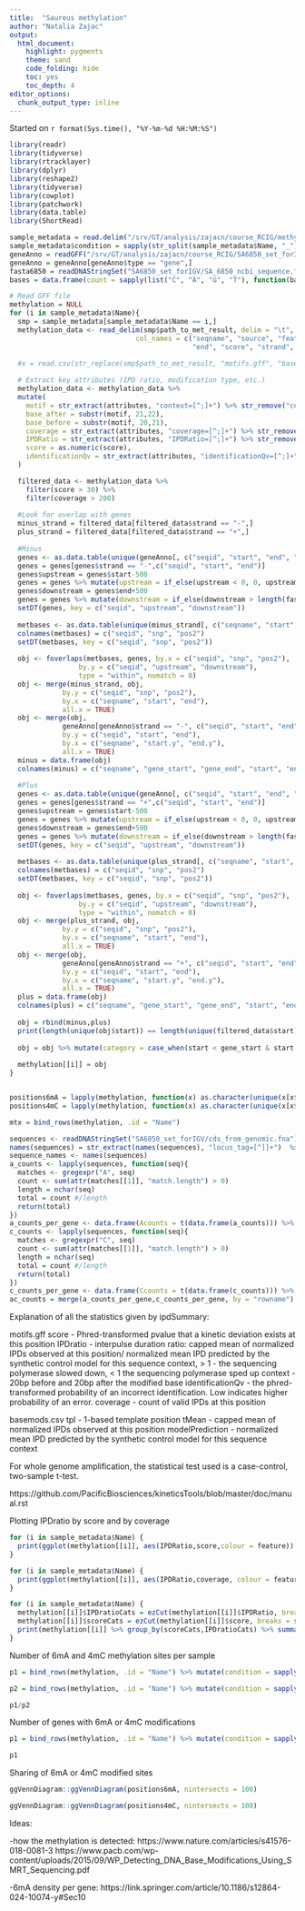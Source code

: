 ```yaml
---
title:  "Saureus methylation"
author: "Natalia Zajac"
output:
  html_document: 
    highlight: pygments
    theme: sand
    code_folding: hide
    toc: yes
    toc_depth: 4
editor_options: 
  chunk_output_type: inline
---
```


Started on `r format(Sys.time(), "%Y-%m-%d %H:%M:%S")`

```r
library(readr)
library(tidyverse)
library(rtracklayer)
library(dplyr)
library(reshape2)
library(tidyverse)
library(cowplot)
library(patchwork)
library(data.table)
library(ShortRead)

sample_metadata = read.delim("/srv/GT/analysis/zajacn/course_RCIG/methylation_sample_metadata.txt")
sample_metadata$condition = sapply(str_split(sample_metadata$Name, "_"), .subset, 2)
geneAnno = readGFF("/srv/GT/analysis/zajacn/course_RCIG/SA6850_set_forIGV/SA_6850_GCA_000462955.1_ASM46295v1_genomic.gff")
geneAnno = geneAnno[geneAnno$type == "gene",]
fasta6850 = readDNAStringSet("SA6850_set_forIGV/SA_6850_ncbi_sequence.fasta")
bases = data.frame(count = sapply(list("C", "A", "G", "T"), function(base) vcountPattern(base,fasta6850))) %>% rownames_to_column("Sequence")

# Read GFF file 
methylation = NULL
for (i in sample_metadata$Name){
  smp = sample_metadata[sample_metadata$Name == i,]
  methylation_data <- read_delim(smp$path_to_met_result, delim = "\t", comment = "#", 
                               col_names = c("seqname", "source", "feature", "start", 
                                             "end", "score", "strand", "phase", "attributes"))
  
  #x = read.csv(str_replace(smp$path_to_met_result, "motifs.gff", "basemods.csv"))

  # Extract key attributes (IPD ratio, modification type, etc.)
  methylation_data <- methylation_data %>%
  mutate(
    motif = str_extract(attributes, "context=[^;]+") %>% str_remove("context="),
    base_after = substr(motif, 21,22),
    base_before = substr(motif, 20,21),
    coverage = str_extract(attributes, "coverage=[^;]+") %>% str_remove("coverage=") %>% as.numeric(),
    IPDRatio = str_extract(attributes, "IPDRatio=[^;]+") %>% str_remove("IPDRatio=") %>% as.numeric(),
    score = as.numeric(score),
    identificationQv = str_extract(attributes, "identificationQv=[^;]+") %>% str_remove("identificationQv=") %>% as.numeric()
  )

  filtered_data <- methylation_data %>%
    filter(score > 30) %>%
    filter(coverage > 200) 
  
  #Look for overlap with genes
  minus_strand = filtered_data[filtered_data$strand == "-",]
  plus_strand = filtered_data[filtered_data$strand == "+",]
  
  #Minus
  genes <- as.data.table(unique(geneAnno[, c("seqid", "start", "end", "strand")]))
  genes = genes[genes$strand == "-",c("seqid", "start", "end")]
  genes$upstream = genes$start-500
  genes = genes %>% mutate(upstream = if_else(upstream < 0, 0, upstream))
  genes$downstream = genes$end+500
  genes = genes %>% mutate(downstream = if_else(downstream > length(fasta6850$`CP006706.1 Staphylococcus aureus subsp. aureus 6850, complete genome`), length(fasta6850$`CP006706.1 Staphylococcus aureus subsp. aureus 6850, complete genome`), downstream))
  setDT(genes, key = c("seqid", "upstream", "downstream"))
  
  metbases <- as.data.table(unique(minus_strand[, c("seqname", "start", "end")]))
  colnames(metbases) = c("seqid", "snp", "pos2")
  setDT(metbases, key = c("seqid", "snp", "pos2"))
  
  obj <- foverlaps(metbases, genes, by.x = c("seqid", "snp", "pos2"),
                 by.y = c("seqid", "upstream", "downstream"),
                 type = "within", nomatch = 0)
  obj <- merge(minus_strand, obj,
             by.y = c("seqid", "snp", "pos2"),
             by.x = c("seqname", "start", "end"),
             all.x = TRUE)
  obj <- merge(obj,
             geneAnno[geneAnno$strand == "-", c("seqid", "start", "end", "ID" , "gene", "locus_tag")],
             by.y = c("seqid", "start", "end"),
             by.x = c("seqname", "start.y", "end.y"),
             all.x = TRUE)
  minus = data.frame(obj)
  colnames(minus) = c("seqname", "gene_start", "gene_end", "start", "end",colnames(minus)[6:21])
  
  #Plus
  genes <- as.data.table(unique(geneAnno[, c("seqid", "start", "end", "strand")]))
  genes = genes[genes$strand == "+",c("seqid", "start", "end")]
  genes$upstream = genes$start-500
  genes = genes %>% mutate(upstream = if_else(upstream < 0, 0, upstream))
  genes$downstream = genes$end+500
  genes = genes %>% mutate(downstream = if_else(downstream > length(fasta6850$`CP006706.1 Staphylococcus aureus subsp. aureus 6850, complete genome`), length(fasta6850$`CP006706.1 Staphylococcus aureus subsp. aureus 6850, complete genome`), downstream))
  setDT(genes, key = c("seqid", "upstream", "downstream"))
  
  metbases <- as.data.table(unique(plus_strand[, c("seqname", "start", "end")]))
  colnames(metbases) = c("seqid", "snp", "pos2")
  setDT(metbases, key = c("seqid", "snp", "pos2"))
  
  obj <- foverlaps(metbases, genes, by.x = c("seqid", "snp", "pos2"),
                 by.y = c("seqid", "upstream", "downstream"),
                 type = "within", nomatch = 0)
  obj <- merge(plus_strand, obj,
             by.y = c("seqid", "snp", "pos2"),
             by.x = c("seqname", "start", "end"),
             all.x = TRUE)
  obj <- merge(obj,
             geneAnno[geneAnno$strand == "+", c("seqid", "start", "end", "ID" , "gene", "locus_tag")],
             by.y = c("seqid", "start", "end"),
             by.x = c("seqname", "start.y", "end.y"),
             all.x = TRUE)
  plus = data.frame(obj)
  colnames(plus) = c("seqname", "gene_start", "gene_end", "start", "end",colnames(plus)[6:21])
  
  obj = rbind(minus,plus)
  print(length(unique(obj$start)) == length(unique(filtered_data$start)))
  
  obj = obj %>% mutate(category = case_when(start < gene_start & start >= upstream ~ "upstream", start > gene_end & start <= downstream ~ "downstream", start >= gene_start & start <= gene_end ~ "gene", is.na(upstream) == TRUE ~ "intergenic"))
  
  methylation[[i]] = obj
}


positions6mA = lapply(methylation, function(x) as.character(unique(x[x$feature == "m6A",]$snp)))
positions4mC = lapply(methylation, function(x) as.character(unique(x[x$feature == "m4C",]$snp)))

mtx = bind_rows(methylation, .id = "Name")

sequences <- readDNAStringSet("SA6850_set_forIGV/cds_from_genomic.fna")
names(sequences) = str_extract(names(sequences), "locus_tag=[^]]+")  %>% str_remove("locus_tag=") 
sequence_names <- names(sequences)
a_counts <- lapply(sequences, function(seq){ 
  matches <- gregexpr("A", seq)
  count <- sum(attr(matches[[1]], "match.length") > 0)
  length = nchar(seq)
  total = count #/length
  return(total)
})
a_counts_per_gene <- data.frame(Acounts = t(data.frame(a_counts))) %>% rownames_to_column()
c_counts <- lapply(sequences, function(seq){ 
  matches <- gregexpr("C", seq)
  count <- sum(attr(matches[[1]], "match.length") > 0)
  length = nchar(seq)
  total = count #/length
  return(total)
})
c_counts_per_gene <- data.frame(Ccounts = t(data.frame(c_counts))) %>% rownames_to_column()
ac_counts = merge(a_counts_per_gene,c_counts_per_gene, by = "rowname")

```


Explanation of all the statistics given by ipdSummary:

motifs.gff
score - Phred-transformed pvalue that a kinetic deviation exists at this position
IPDratio - interpulse duration ratio: capped mean of normalized IPDs observed at this position/	normalized mean IPD predicted by the synthetic control model for this sequence context, > 1 - the sequencing polymerase slowed down, < 1 the sequencing polymerase sped up
context - 20bp before and 20bp after the modified base
identificationQv - the phred-transformed probability of an incorrect identification. Low indicates higher probability of an error.
coverage - count of valid IPDs at this position

basemods.csv
tpl - 1-based template position
tMean - capped mean of normalized IPDs observed at this position
modelPrediction - normalized mean IPD predicted by the synthetic control model for this sequence context

For whole genome amplification, the statistical test used is a case-control, two-sample t-test.

https://github.com/PacificBiosciences/kineticsTools/blob/master/doc/manual.rst


Plotting IPDratio by score and by coverage

```r

for (i in sample_metadata$Name) {
  print(ggplot(methylation[[i]], aes(IPDRatio,score,colour = feature)) + geom_point())
}

```


```r

for (i in sample_metadata$Name) {
  print(ggplot(methylation[[i]], aes(IPDRatio,coverage, colour = feature)) + geom_point())
}

```


```r


for (i in sample_metadata$Name) {
  methylation[[i]]$IPDratioCats = ezCut(methylation[[i]]$IPDRatio, breaks = 1:8)
  methylation[[i]]$scoreCats = ezCut(methylation[[i]]$score, breaks = seq(0,2000,250))
  print(methylation[[i]] %>% group_by(scoreCats,IPDratioCats) %>% summarise(n_distinct(start)) %>% ggplot(aes(IPDratioCats, `n_distinct(start)`, fill = scoreCats)) + geom_col(position = "dodge") + scale_y_log10())
}


```

Number of 6mA and 4mC methylation sites per sample

```r

p1 = bind_rows(methylation, .id = "Name") %>% mutate(condition = sapply(str_split(Name, "_"), .subset, 2)) %>% group_by(Name, condition, feature, category) %>% summarise(count = n_distinct(start)) %>% ggplot(aes(Name, count, color = feature)) + geom_point() + facet_grid(category~condition, scales = "free") + theme(axis.text.x = element_text(angle = 45,hjust = 1, vjust = 1))

p2 = bind_rows(methylation, .id = "Name") %>% mutate(condition = sapply(str_split(Name, "_"), .subset, 2)) %>% group_by(Name, condition, feature, category) %>% summarise(count = n_distinct(start)) %>% ggplot(aes(condition, count, color = feature)) + geom_boxplot() + facet_grid(~category, scales = "free")

p1/p2
```

Number of genes with 6mA or 4mC modifications

```r

p1 = bind_rows(methylation, .id = "Name") %>% mutate(condition = sapply(str_split(Name, "_"), .subset, 2)) %>% group_by(Name, condition, feature) %>% summarise(count = n_distinct(gene)) %>% ggplot(aes(condition, count, color = feature)) + geom_boxplot() 

p1
```


Sharing of 6mA or 4mC modified sites

```r

ggVennDiagram::ggVennDiagram(positions6mA, nintersects = 100)

```


```r

ggVennDiagram::ggVennDiagram(positions4mC, nintersects = 100)

```


Ideas:

-how the methylation is detected:
https://www.nature.com/articles/s41576-018-0081-3
https://www.pacb.com/wp-content/uploads/2015/09/WP_Detecting_DNA_Base_Modifications_Using_SMRT_Sequencing.pdf

-6mA density per gene:
https://link.springer.com/article/10.1186/s12864-024-10074-y#Sec10




